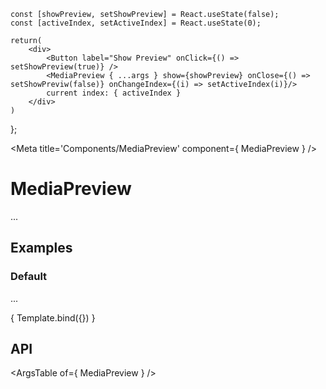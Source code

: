 
	const [showPreview, setShowPreview] = React.useState(false);
	const [activeIndex, setActiveIndex] = React.useState(0);
	
	return(
		<div>
			<Button label="Show Preview" onClick={() => setShowPreview(true)} />
			<MediaPreview { ...args } show={showPreview} onClose={() => setShowPreviw(false)} onChangeIndex={(i) => setActiveIndex(i)}/>
			current index: { activeIndex }
		</div>
	)
};

<Meta title='Components/MediaPreview' component={ MediaPreview } />

# MediaPreview

...

## Examples

### Default

...

<Canvas>
	<Story
		name="Default"
		args={{
			images: ["/images/test.png", "/images/testImage.jpeg"],
			initialIndex: 0,
			show: false
		}}
	>
		{ Template.bind({}) }
	</Story>
</Canvas>

## API

<ArgsTable of={ MediaPreview } />
